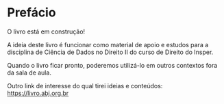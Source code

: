 # Prefácio {.unnumbered}

::: {callout-warning}

O livro está em construção!

:::

A ideia deste livro é funcionar como material de apoio e estudos para a disciplina de Ciência de Dados no Direito II do curso de Direito do Insper.

Quando o livro ficar pronto, poderemos utilizá-lo em outros contextos fora da sala de aula.

Outro link de interesse do qual tirei ideias e conteúdos: <https://livro.abj.org.br>